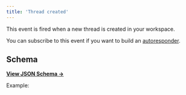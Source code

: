 ```yaml
---
title: 'Thread created'
---
```


This event is fired when a new thread is created in your workspace.

You can subscribe to this event if you want to build an [autoresponder](/api-reference/graphql/threads/autoresponders).

## Schema

[**View JSON Schema →**](https://core-api.uk.plain.com/webhooks/schema.json)

Example:

<Snippet file="webhooks/thread-created.mdx" />
